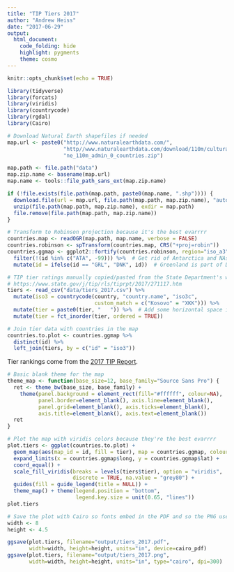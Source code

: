 ```yaml
---
title: "TIP Tiers 2017"
author: "Andrew Heiss"
date: "2017-06-29"
output: 
  html_document: 
    code_folding: hide
    highlight: pygments
    theme: cosmo
---
```


```r
knitr::opts_chunk$set(echo = TRUE)
```

```r
library(tidyverse)
library(forcats)
library(viridis)
library(countrycode)
library(rgdal)
library(Cairo)

# Download Natural Earth shapefiles if needed
map.url <- paste0("http://www.naturalearthdata.com/", 
                  "http//www.naturalearthdata.com/download/110m/cultural/", 
                  "ne_110m_admin_0_countries.zip")

map.path <- file.path("data")
map.zip.name <- basename(map.url)
map.name <- tools::file_path_sans_ext(map.zip.name)

if (!file.exists(file.path(map.path, paste0(map.name, ".shp")))) {
  download.file(url = map.url, file.path(map.path, map.zip.name), "auto")
  unzip(file.path(map.path, map.zip.name), exdir = map.path)
  file.remove(file.path(map.path, map.zip.name))
}

# Transform to Robinson projection because it's the best evarrrr
countries.map <- readOGR(map.path, map.name, verbose = FALSE)
countries.robinson <- spTransform(countries.map, CRS("+proj=robin"))
countries.ggmap <- ggplot2::fortify(countries.robinson, region="iso_a3") %>%
  filter(!(id %in% c("ATA", -99))) %>%  # Get rid of Antarctica and NAs
  mutate(id = ifelse(id == "GRL", "DNK", id))  # Greenland is part of Denmark

# TIP tier ratings manually copied/pasted from the State Department's website
# https://www.state.gov/j/tip/rls/tiprpt/2017/271117.htm
tiers <- read_csv("data/tiers_2017.csv") %>%
  mutate(iso3 = countrycode(country, "country.name", "iso3c",
                            custom_match = c("Kosovo" = "XKK"))) %>%
  mutate(tier = paste0(tier, "   ")) %>%  # Add some horizontal space in the legend
  mutate(tier = fct_inorder(tier, ordered = TRUE))

# Join tier data with countries in the map
countries.to.plot <- countries.ggmap %>% 
  distinct(id) %>%
  left_join(tiers, by = c("id" = "iso3"))
```

Tier rankings come from the [2017 TIP Report](https://www.state.gov/j/tip/rls/tiprpt/2017/271117.htm).

```r
# Basic blank theme for the map
theme_map <- function(base_size=12, base_family="Source Sans Pro") {
  ret <- theme_bw(base_size, base_family) + 
    theme(panel.background = element_rect(fill="#ffffff", colour=NA),
          panel.border=element_blank(), axis.line=element_blank(),
          panel.grid=element_blank(), axis.ticks=element_blank(),
          axis.title=element_blank(), axis.text=element_blank())
  ret
}

# Plot the map with viridis colors because they're the best evarrrr
plot.tiers <- ggplot(countries.to.plot) +
  geom_map(aes(map_id = id, fill = tier), map = countries.ggmap, colour = "black", size = 0.1) +
  expand_limits(x = countries.ggmap$long, y = countries.ggmap$lat) +
  coord_equal() +
  scale_fill_viridis(breaks = levels(tiers$tier), option = "viridis",
                     discrete = TRUE, na.value = "grey80") +
  guides(fill = guide_legend(title = NULL)) +
  theme_map() + theme(legend.position = "bottom",
                      legend.key.size = unit(0.65, "lines"))
plot.tiers

# Save the plot with Cairo so fonts embed in the PDF and so the PNG uses the right resolution
width <- 8
height <- 4.5

ggsave(plot.tiers, filename="output/tiers_2017.pdf",
       width=width, height=height, units="in", device=cairo_pdf)
ggsave(plot.tiers, filename="output/tiers_2017.png",
       width=width, height=height, units="in", type="cairo", dpi=300)
```
